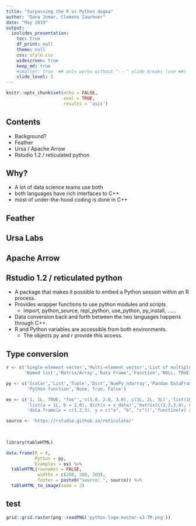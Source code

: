 ```yaml
---
title: "Surpassing the R vs Python dogma"
author: "Dana Jomar, Clemens Zauchner"
date: "May 2019"
output: 
  ioslides_presentation:
    toc: true
    df_print: null
    theme: null
    css: style.css
    widescreen: true
    keep_md: true
    #smaller: true  ## only works without "---" slide breaks (use ##)
    slide_level: 2
---
```


```r
knitr::opts_chunk$set(echo = FALSE,
                      eval = TRUE,
                      results = 'asis')
```

## Contents

- Background?
- Feather
- Ursa / Apache Arrow
- Rstudio 1.2 / reticulated python

## Why?

- A lot of data science teams use both
- both languages have rich interfaces to C++
- most of under-the-hood coding is done in C++

## Feather

## Ursa Labs

## Apache Arrow

## Rstudio 1.2 / reticulated python

- A package that makes it possible to embed a Python session within an R process.
- Provides wrapper functions to use python modules and scripts
  + import, python_source, repl_python, use_python, py_install, …… 
- Data conversion back and forth between the two languages happens through C++.
- R and Python variables are accessible from both environments.
  + The objects  py and r provide this access.
  
## Type conversion

```r
r <- c('Single-element vector','Multi-element vector','List of multiple types',
       'Named list','Matrix/Array','Data Frame','Function','NULL, TRUE, FALSE')

py <- c('Scalar','List','Tuple','Dict','NumPy ndarray','Pandas DataFrame',
        'Python function','None, True, False')

ex <- c('1, 1L, TRUE, "foo"','c(1.0, 2.0, 3.0), c(1L, 2L, 3L)','list(1L, TRUE, "foo")',
        'list(a = 1L, b = 2.0), dict(x = x_data)','matrix(c(1,2,3,4), nrow = 2, ncol = 2)',
        'data.frame(x = c(1,2,3), y = c("a", "b", "c"))','function(x) x + 1','NULL, TRUE, FALSE')

source <- 'https://rstudio.github.io/reticulate/'
  
  

library(tableHTML)

data.frame(R = r,
           Python = py,
           Examples = ex) %>% 
  tableHTML(rownames = FALSE,
            widths = c(200, 200, 300),
            footer = paste0("source: ", source)) %>% 
  tableHTML_to_image(zoom = 2)

```


## test

```r
grid::grid.raster(png::readPNG('python-logo-master-v3-TM.png'))
```


